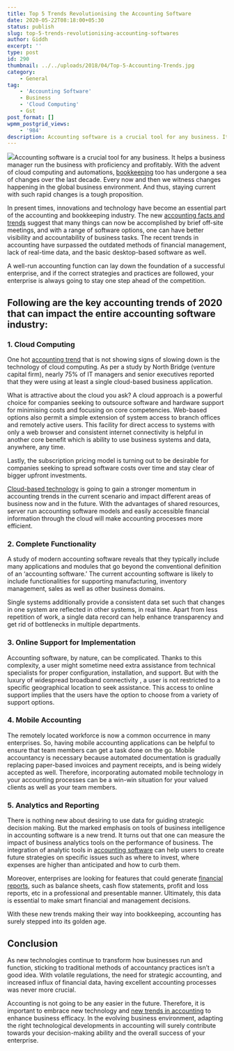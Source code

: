 ```yaml
---
title: Top 5 Trends Revolutionising the Accounting Software
date: 2020-05-22T08:18:00+05:30
status: publish
slug: top-5-trends-revolutionising-accounting-softwares
author: Giddh
excerpt: ''
type: post
id: 290
thumbnail: ../../uploads/2018/04/Top-5-Accounting-Trends.jpg
category:
    - General
tag:
    - 'Accounting Software'
    - Business
    - 'Cloud Computing'
    - Gst
post_format: []
wpmm_postgrid_views:
    - '984'
description: Accounting software is a crucial tool for any business. It helps a business manager run the business with proficiency
---
```

<img class="wp-block-image size-large" src ="https://miro.medium.com/max/1144/0*hBdHVr5ODSSDVlUh" />Accounting software is a crucial tool for any business. It helps a business manager run the business with proficiency and profitably. With the advent of cloud computing and automations, [bookkeeping](https://giddh.com/guide/guide-to-some-basic-yet-important-concepts-of-bookkeeping/) too has undergone a sea of changes over the last decade. Every now and then we witness changes happening in the global business environment. And thus, staying current with such rapid changes is a tough proposition.

In present times, innovations and technology have become an essential part of the accounting and bookkeeping industry. The new [accounting facts and trends](https://giddh.com/blog/how-to-use-accounting-software-for-business/) suggest that many things can now be accomplished by brief off-site meetings, and with a range of software options, one can have better visibility and accountability of business tasks. The recent trends in accounting have surpassed the outdated methods of financial management, lack of real-time data, and the basic desktop-based software as well.

A well-run accounting function can lay down the foundation of a successful enterprise, and if the correct strategies and practices are followed, your enterprise is always going to stay one step ahead of the competition.

**Following are the key accounting trends of 2020 that can impact the entire accounting software industry:**
------------------------------------------------------------------------------------------------------------

### **1**. **Cloud Computing**

One hot [accounting trend](https://giddh.com/blog/how-to-use-accounting-software-for-business/) that is not showing signs of slowing down is the technology of cloud computing. As per a study by North Bridge (venture capital firm), nearly 75% of IT managers and senior executives reported that they were using at least a single cloud-based business application.

What is attractive about the cloud you ask? A cloud approach is a powerful choice for companies seeking to outsource software and hardware support for minimising costs and focusing on core competencies. Web-based options also permit a simple extension of system access to branch offices and remotely active users. This facility for direct access to systems with only a web browser and consistent internet connectivity is helpful in another core benefit which is ability to use business systems and data, anywhere, any time.

Lastly, the subscription pricing model is turning out to be desirable for companies seeking to spread software costs over time and stay clear of bigger upfront investments.

[Cloud-based technology](https://giddh.com/cloud-accounting-software/) is going to gain a stronger momentum in accounting trends in the current scenario and impact different areas of business now and in the future. With the advantages of shared resources, server run accounting software models and easily accessible financial information through the cloud will make accounting processes more efficient.

### **2. Complete Functionality**

A study of modern accounting software reveals that they typically include many applications and modules that go beyond the conventional definition of an ‘accounting software.’ The current accounting software is likely to include functionalities for supporting manufacturing, inventory management, sales as well as other business domains.

Single systems additionally provide a consistent data set such that changes in one system are reflected in other systems, in real time. Apart from less repetition of work, a single data record can help enhance transparency and get rid of bottlenecks in multiple departments.

### **3. Online Support for Implementation**

Accounting software, by nature, can be complicated. Thanks to this complexity, a user might sometime need extra assistance from technical specialists for proper configuration, installation, and support. But with the luxury of widespread broadband connectivity , a user is not restricted to a specific geographical location to seek assistance. This access to online support implies that the users have the option to choose from a variety of support options.

### 4. **Mobile Accounting**

The remotely located workforce is now a common occurrence in many enterprises. So, having mobile accounting applications can be helpful to ensure that team members can get a task done on the go. Mobile accountancy is necessary because automated documentation is gradually replacing paper-based invoices and payment receipts, and is being widely accepted as well. Therefore, incorporating automated mobile technology in your accounting processes can be a win-win situation for your valued clients as well as your team members.

### **5. Analytics and Reporting**

There is nothing new about desiring to use data for guiding strategic decision making. But the marked emphasis on tools of business intelligence in accounting software is a new trend. It turns out that one can measure the impact of business analytics tools on the performance of business. The integration of analytic tools in [accounting software](https://giddh.com/) can help users to create future strategies on specific issues such as where to invest, where expenses are higher than anticipated and how to curb them.

Moreover, enterprises are looking for features that could generate [financial reports](https://giddh.com/financial-reporting/), such as balance sheets, cash flow statements, profit and loss reports, etc in a professional and presentable manner. Ultimately, this data is essential to make smart financial and management decisions.

With these new trends making their way into bookkeeping, accounting has surely stepped into its golden age.

**Conclusion**
--------------

As new technologies continue to transform how businesses run and function, sticking to traditional methods of accountancy practices isn’t a good idea. With volatile regulations, the need for strategic accounting, and increased influx of financial data, having excellent accounting processes was never more crucial.

Accounting is not going to be any easier in the future. Therefore, it is important to embrace new technology and [new trends in accounting](https://giddh.com/blog/emerging-trends-in-accounting/) to enhance business efficacy. In the evolving business environment, adapting the right technological developments in accounting will surely contribute towards your decision-making ability and the overall success of your enterprise.
